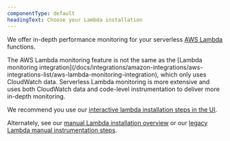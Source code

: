 ```yaml
---
componentType: default
headingText: Choose your Lambda installation
---
```


We offer in-depth performance monitoring for your serverless [AWS Lambda](https://aws.amazon.com/lambda/) functions.

<Callout variant="tip">
  The AWS Lambda monitoring feature is not the same as the [Lambda monitoring integration](/docs/integrations/amazon-integrations/aws-integrations-list/aws-lambda-monitoring-integration), which only uses CloudWatch data. Serverless Lambda monitoring is more extensive and uses both CloudWatch data and code-level instrumentation to deliver more in-depth monitoring.
</Callout>

We recommend you use our [interactive lambda installation steps in the UI](https://one.newrelic.com/marketplace?state=65b52603-2aba-a812-5142-3c2977c1ffcd).

Alternately, see our [manual Lambda installation overview](/docs/serverless-function-monitoring/aws-lambda-monitoring/enable-lambda-monitoring/enable-aws-lambda-monitoring) or our [legacy Lambda manual instrumentation steps](https://docs.newrelic.com/docs/serverless-function-monitoring/aws-lambda-monitoring/enable-lambda-monitoring/enable-serverless-monitoring-aws-lambda-legacy#java).
